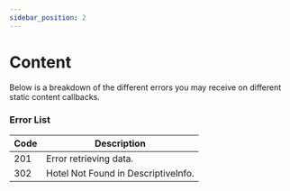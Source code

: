 ```yaml
---
sidebar_position: 2
---
```


# Content

Below is a breakdown of the different errors you may receive on different static content callbacks. 

### Error List

| Code   | Description                                                                                                                                                          |
| -----  |----------------------------------------------------------------------------------------------------------------------------------------------------------------------|
| 201  | Error retrieving data.         |
| 302  | Hotel Not Found in DescriptiveInfo.                                                                                                            |
